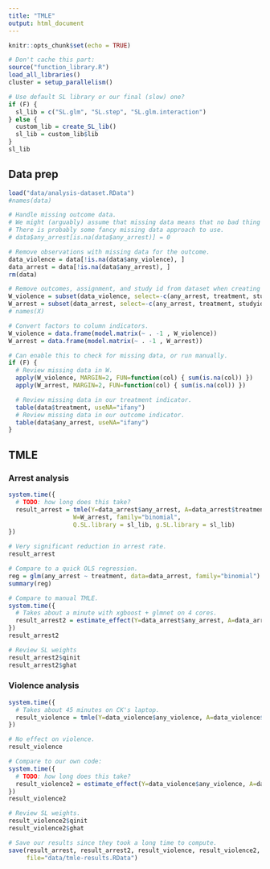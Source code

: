 ```yaml
---
title: "TMLE"
output: html_document
---
```


```r
knitr::opts_chunk$set(echo = TRUE)

# Don't cache this part:
source("function_library.R")
load_all_libraries()
cluster = setup_parallelism()

# Use default SL library or our final (slow) one?
if (F) {
  sl_lib = c("SL.glm", "SL.step", "SL.glm.interaction")
} else {
  custom_lib = create_SL_lib()
  sl_lib = custom_lib$lib
}
sl_lib
```

## Data prep

```r
load("data/analysis-dataset.RData")
#names(data)

# Handle missing outcome data.
# We might (arguably) assume that missing data means that no bad thing happened.
# There is probably some fancy missing data approach to use.
# data$any_arrest[is.na(data$any_arrest)] = 0

# Remove observations with missing data for the outcome.
data_violence = data[!is.na(data$any_violence), ]
data_arrest = data[!is.na(data$any_arrest), ]
rm(data)

# Remove outcomes, assignment, and study id from dataset when creating W dataframe.
W_violence = subset(data_violence, select=-c(any_arrest, treatment, studyid, any_violence))
W_arrest = subset(data_arrest, select=-c(any_arrest, treatment, studyid, any_violence))
# names(X)

# Convert factors to column indicators.
W_violence = data.frame(model.matrix(~ . -1 , W_violence))
W_arrest = data.frame(model.matrix(~ . -1 , W_arrest))

# Can enable this to check for missing data, or run manually.
if (F) {
  # Review missing data in W.
  apply(W_violence, MARGIN=2, FUN=function(col) { sum(is.na(col)) })
  apply(W_arrest, MARGIN=2, FUN=function(col) { sum(is.na(col)) })

  # Review missing data in our treatment indicator.
  table(data$treatment, useNA="ifany")
  # Review missing data in our outcome indicator.
  table(data$any_arrest, useNA="ifany")
}


```

## TMLE

### Arrest analysis

```r
system.time({
  # TODO: how long does this take?
  result_arrest = tmle(Y=data_arrest$any_arrest, A=data_arrest$treatment,
                  W=W_arrest, family="binomial",
                  Q.SL.library = sl_lib, g.SL.library = sl_lib)
})

# Very significant reduction in arrest rate.
result_arrest

# Compare to a quick OLS regression.
reg = glm(any_arrest ~ treatment, data=data_arrest, family="binomial")
summary(reg)

# Compare to manual TMLE.
system.time({
  # Takes about a minute with xgboost + glmnet on 4 cores.
  result_arrest2 = estimate_effect(Y=data_arrest$any_arrest, A=data_arrest$treatment, W=W_arrest, parallel = "multicore", sl_lib = sl_lib, cluster=cluster)
})
result_arrest2

# Review SL weights
result_arrest2$qinit
result_arrest2$ghat
```

### Violence analysis

```r

system.time({
  # Takes about 45 minutes on CK's laptop.
  result_violence = tmle(Y=data_violence$any_violence, A=data_violence$treatment, W=W_violence, family="binomial", Q.SL.library = sl_lib, g.SL.library = sl_lib)
})

# No effect on violence.
result_violence

# Compare to our own code:
system.time({
  # TODO: how long does this take?
  result_violence2 = estimate_effect(Y=data_violence$any_violence, A=data_violence$treatment, W=W_violence, parallel = "multicore", sl_lib = sl_lib, cluster=cluster)
})
result_violence2

# Review SL weights.
result_violence2$qinit
result_violence2$ghat

```

```r
# Save our results since they took a long time to compute.
save(result_arrest, result_arrest2, result_violence, result_violence2,
     file="data/tmle-results.RData")
```